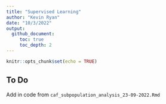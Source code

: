 ```yaml
---
title: "Supervised Learning"
author: "Kevin Ryan"
date: "10/3/2022"
output: 
  github_document:
     toc: true
     toc_depth: 2
---
```


```r
knitr::opts_chunk$set(echo = TRUE)
```

## To Do

Add in code from `caf_subpopulation_analysis_23-09-2022.Rmd`